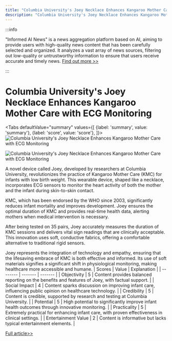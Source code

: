 ```yaml
---
title: "Columbia University's Joey Necklace Enhances Kangaroo Mother Care with ECG Monitoring"
description: "Columbia University's Joey Necklace Enhances Kangaroo Mother Care with ECG Monitoring"
---
```



:::info

"Informed AI News" is a news aggregation platform based on AI, aiming to provide users with high-quality news content that has been carefully selected and organized. It analyzes a vast array of news sources, filtering out low-quality or untrustworthy information to ensure that users receive accurate and timely news.  [Find out more >>](/docs/guides)

:::

# Columbia University's Joey Necklace Enhances Kangaroo Mother Care with ECG Monitoring


<Tabs
	defaultValue="summary"
	values={[
	{label: 'summary', value: 'summary'},
	{label: 'score', value: 'score'},
]}>
<TabItem value="summary">
<img
  src="https://image.informedainews.com/2024/06/Hea-Jsy-1718077515-0.jpg"
  alt="Columbia University's Joey Necklace Enhances Kangaroo Mother Care with ECG Monitoring"
/>

<img
  src="https://image.informedainews.com/2024/06/Hea-2Ir-1718077515-1.jpg"
  alt="Columbia University's Joey Necklace Enhances Kangaroo Mother Care with ECG Monitoring"
/>



A novel device called Joey, developed by researchers at Columbia University, revolutionizes the practice of Kangaroo Mother Care (KMC) for infants with low birth weight. This wearable device, shaped like a necklace, incorporates ECG sensors to monitor the heart activity of both the mother and the infant during skin-to-skin contact.

KMC, which has been endorsed by the WHO since 2003, significantly reduces infant mortality and improves development. Joey ensures the optimal duration of KMC and provides real-time health data, alerting mothers when medical intervention is necessary.

After being tested on 35 pairs, Joey accurately measures the duration of KMC sessions and delivers vital sign readings that are clinically acceptable. This innovation uses soft, conductive fabrics, offering a comfortable alternative to traditional rigid sensors.

Joey represents the integration of technology and empathy, ensuring that the lifesaving embrace of KMC is both effective and informed. Its use of soft materials signifies a significant shift in physiological monitoring, making healthcare more accessible and humane.
</TabItem>
<TabItem value="score">
	| Scores     | Value   | Explanation |
	| -------- | ------- | ------- |
	| Objectivity  | 5    | Content provides balanced reporting on the benefits and features of Joey, with factual support.    |
	| Social Impact | 4     | Content sparks discussion on improving infant care, influencing public opinion on healthcare technology.    |
	| Credibility    | 5    | Content is credible, supported by research and testing at Columbia University.    |
	| Potential    | 5    | High potential to significantly improve infant health outcomes through innovative monitoring.    |
	| Practicality    | 5    | Extremely practical for enhancing infant care, with proven effectiveness in clinical settings.    |
	| Entertainment Value    | 2    | Content is informative but lacks typical entertainment elements.    |
</TabItem>
</Tabs>

[Full article>>](https://www.cnbeta.com.tw/articles/science/1434208.htm)
